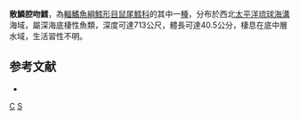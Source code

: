 {{Speciesbox
| taxon = Coelorhynchus sparsilepis
| status = NE
| status_system = iucn3.1
| trend = unknow
| binomial_authority = [[Okamura|Okamura]], 1984
| synonyms = *''Caelorinchus sparsilepis''<br/><small>Okamura, 1984</small>
}}
'''散鱗腔吻鱈'''，為[[輻鰭魚綱|輻鰭魚綱]][[鱈形目|鱈形目]][[鼠尾鱈科|鼠尾鱈科]]的其中一[[種|種]]，分布於西北[[太平洋|太平洋]][[琉球海溝|琉球海溝]]海域，屬深海底棲性魚類，深度可達713公尺，體長可達40.5公分，棲息在底中層水域，生活習性不明。

==参考文献==
*{{FishBase_species|genus=Coelorinchus|species=sparsilepis|year=2015|month=11}}
{{taxonbar}}
[[Category:1984年描述的鱼类|C]]
[[Category:腔吻鱈屬|S]]